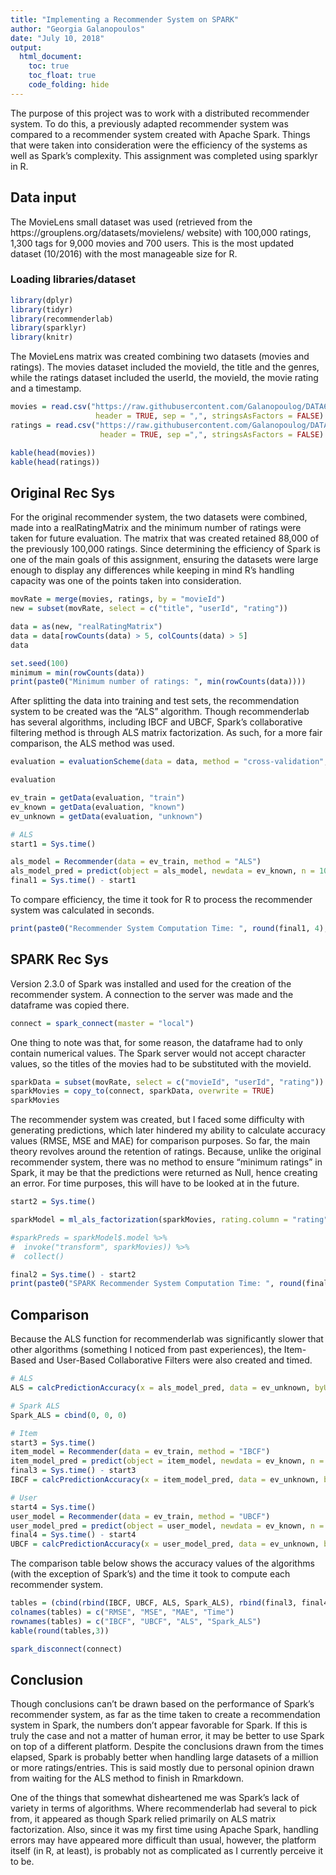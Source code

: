 ---
title: "Implementing a Recommender System on SPARK"
author: "Georgia Galanopoulos"
date: "July 10, 2018"
output:
  html_document:
    toc: true
    toc_float: true
    code_folding: hide
---

The purpose of this project was to work with a distributed recommender system. To do this, a previously adapted recommender system was compared to a recommender system created with Apache Spark. Things that were taken into consideration were the efficiency of the systems as well as Spark's complexity. This assignment was completed using sparklyr in R.

## Data input

The MovieLens small dataset was used (retrieved from the https://grouplens.org/datasets/movielens/ website) with 100,000 ratings, 1,300 tags for 9,000 movies and 700 users. This is the most updated dataset (10/2016) with the most manageable size for R.


### Loading libraries/dataset
```{r results='hide', message=FALSE, warning=FALSE}
library(dplyr)
library(tidyr)
library(recommenderlab)
library(sparklyr)
library(knitr)
```

The MovieLens matrix was created combining two datasets (movies and ratings). The movies dataset included the movieId, the title and the genres, while the ratings dataset included the userId, the movieId, the movie rating and a timestamp.
```{r}
movies = read.csv("https://raw.githubusercontent.com/Galanopoulog/DATA643/master/Project%202/movies.csv", 
                   header = TRUE, sep = ",", stringsAsFactors = FALSE)
ratings = read.csv("https://raw.githubusercontent.com/Galanopoulog/DATA643/master/Project%202/ratings.csv", 
                    header = TRUE, sep =",", stringsAsFactors = FALSE)

kable(head(movies))
kable(head(ratings))
```

## Original Rec Sys

For the original recommender system, the two datasets were combined, made into a realRatingMatrix and the minimum number of ratings were taken for future evaluation. The matrix that was created retained 88,000 of the previously 100,000 ratings. Since determining the efficiency of Spark is one of the main goals of this assignment, ensuring the datasets were large enough to display any differences while keeping in mind R's handling capacity was one of the points taken into consideration.

```{r}
movRate = merge(movies, ratings, by = "movieId")
new = subset(movRate, select = c("title", "userId", "rating"))

data = as(new, "realRatingMatrix")
data = data[rowCounts(data) > 5, colCounts(data) > 5]
data
```

```{r}
set.seed(100)
minimum = min(rowCounts(data))
print(paste0("Minimum number of ratings: ", min(rowCounts(data))))
```

After splitting the data into training and test sets, the recommendation system to be created was the "ALS" algorithm. Though recommenderlab has several algorithms, including IBCF and UBCF, Spark's collaborative filtering method is through ALS matrix factorization. As such, for a more fair comparison, the ALS method was used.
```{r}
evaluation = evaluationScheme(data = data, method = "cross-validation", k = 10, given = 5, goodRating = 3.5)

evaluation

ev_train = getData(evaluation, "train")
ev_known = getData(evaluation, "known")
ev_unknown = getData(evaluation, "unknown")

# ALS
start1 = Sys.time()

als_model = Recommender(data = ev_train, method = "ALS")
als_model_pred = predict(object = als_model, newdata = ev_known, n = 10, type = "ratings")
final1 = Sys.time() - start1
```

To compare efficiency, the time it took for R to process the recommender system was calculated in seconds.
```{r}
print(paste0("Recommender System Computation Time: ", round(final1, 4), " seconds"))
```

## SPARK Rec Sys

Version 2.3.0 of Spark was installed and used for the creation of the recommender system. A connection to the server was made and the dataframe was copied there.
```{r}
connect = spark_connect(master = "local")
```

One thing to note was that, for some reason, the dataframe had to only contain numerical values. The Spark server would not accept character values, so the titles of the movies had to be substituted with the movieId.
```{r}
sparkData = subset(movRate, select = c("movieId", "userId", "rating"))
sparkMovies = copy_to(connect, sparkData, overwrite = TRUE)
sparkMovies
```

The recommender system was created, but I faced some difficulty with generating predictions, which later hindered my ability to calculate accuracy values  (RMSE, MSE and MAE) for comparison purposes. So far, the main theory revolves around the retention of ratings. Because, unlike the original recommender system, there was no method to ensure "minimum ratings" in Spark, it may be that the predictions were returned as Null, hence creating an error. For time purposes, this will have to be looked at in the future.
```{r}
start2 = Sys.time()

sparkModel = ml_als_factorization(sparkMovies, rating.column = "rating", user.column = "userId", item.column = "movieId", iter.max = 5)

#sparkPreds = sparkModel$.model %>%
#  invoke("transform", sparkMovies)) %>%
#  collect()

final2 = Sys.time() - start2
print(paste0("SPARK Recommender System Computation Time: ", round(final2, 4), " seconds"))
```


## Comparison

Because the ALS function for recommenderlab was significantly slower that other algorithms (something I noticed from past experiences), the Item-Based and User-Based Collaborative Filters were also created and timed.
```{r}
# ALS
ALS = calcPredictionAccuracy(x = als_model_pred, data = ev_unknown, byUser = FALSE)

# Spark ALS
Spark_ALS = cbind(0, 0, 0)

# Item
start3 = Sys.time()
item_model = Recommender(data = ev_train, method = "IBCF")
item_model_pred = predict(object = item_model, newdata = ev_known, n = 10, type = "ratings")
final3 = Sys.time() - start3
IBCF = calcPredictionAccuracy(x = item_model_pred, data = ev_unknown, byUser = FALSE)

# User
start4 = Sys.time()
user_model = Recommender(data = ev_train, method = "UBCF")
user_model_pred = predict(object = user_model, newdata = ev_known, n = 10, type = "ratings")
final4 = Sys.time() - start4
UBCF = calcPredictionAccuracy(x = user_model_pred, data = ev_unknown, byUser = FALSE)
```

The comparison table below shows the accuracy values of the algorithms (with the exception of Spark's) and the time it took to compute each recommender system.
```{r}
tables = (cbind(rbind(IBCF, UBCF, ALS, Spark_ALS), rbind(final3, final4, final1, final2)))
colnames(tables) = c("RMSE", "MSE", "MAE", "Time")
rownames(tables) = c("IBCF", "UBCF", "ALS", "Spark_ALS")
kable(round(tables,3))
```

```{r}
spark_disconnect(connect)
```

## Conclusion

Though conclusions can't be drawn based on the performance of Spark's recommender system, as far as the time taken to create a recommendation system in Spark, the numbers don't appear favorable for Spark. If this is truly the case and not a matter of human error, it may be better to use Spark on top of a different platform. Despite the conclusions drawn from the times elapsed, Spark is probably better when handling large datasets of a million or more ratings/entries. This is said mostly due to personal opinion drawn from waiting for the ALS method to finish in Rmarkdown.

One of the things that somewhat disheartened me was Spark's lack of variety in terms of algorithms. Where recommenderlab had several to pick from, it appeared as though Spark relied primarily on ALS matrix factorization. Also, since it was my first time using Apache Spark, handling errors may have appeared more difficult than usual, however, the platform itself (in R, at least), is probably not as complicated as I currently perceive it to be.








